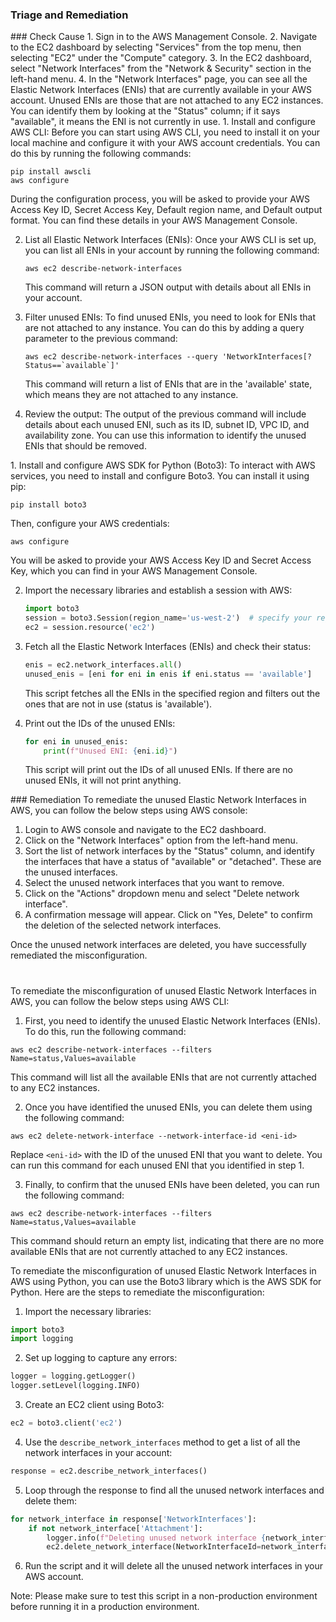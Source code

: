 
### Triage and Remediation
<Tabs>

<Tab title='Cause'>
### Check Cause
<AccordionGroup>
<Accordion title='Using Console' defaultOpen='true'>
1. Sign in to the AWS Management Console.
2. Navigate to the EC2 dashboard by selecting "Services" from the top menu, then selecting "EC2" under the "Compute" category.
3. In the EC2 dashboard, select "Network Interfaces" from the "Network & Security" section in the left-hand menu.
4. In the "Network Interfaces" page, you can see all the Elastic Network Interfaces (ENIs) that are currently available in your AWS account. Unused ENIs are those that are not attached to any EC2 instances. You can identify them by looking at the "Status" column; if it says "available", it means the ENI is not currently in use.
</Accordion>

<Accordion title='Using CLI'>
1. Install and configure AWS CLI: Before you can start using AWS CLI, you need to install it on your local machine and configure it with your AWS account credentials. You can do this by running the following commands:

   ```
   pip install awscli
   aws configure
   ```

   During the configuration process, you will be asked to provide your AWS Access Key ID, Secret Access Key, Default region name, and Default output format. You can find these details in your AWS Management Console.

2. List all Elastic Network Interfaces (ENIs): Once your AWS CLI is set up, you can list all ENIs in your account by running the following command:

   ```
   aws ec2 describe-network-interfaces
   ```

   This command will return a JSON output with details about all ENIs in your account.

3. Filter unused ENIs: To find unused ENIs, you need to look for ENIs that are not attached to any instance. You can do this by adding a query parameter to the previous command:

   ```
   aws ec2 describe-network-interfaces --query 'NetworkInterfaces[?Status==`available`]'
   ```

   This command will return a list of ENIs that are in the 'available' state, which means they are not attached to any instance.

4. Review the output: The output of the previous command will include details about each unused ENI, such as its ID, subnet ID, VPC ID, and availability zone. You can use this information to identify the unused ENIs that should be removed.
</Accordion>

<Accordion title='Using Python'>
1. Install and configure AWS SDK for Python (Boto3): To interact with AWS services, you need to install and configure Boto3. You can install it using pip:

   ```
   pip install boto3
   ```
   Then, configure your AWS credentials:

   ```
   aws configure
   ```
   You will be asked to provide your AWS Access Key ID and Secret Access Key, which you can find in your AWS Management Console.

2. Import the necessary libraries and establish a session with AWS:

   ```python
   import boto3
   session = boto3.Session(region_name='us-west-2')  # specify your region
   ec2 = session.resource('ec2')
   ```

3. Fetch all the Elastic Network Interfaces (ENIs) and check their status:

   ```python
   enis = ec2.network_interfaces.all()
   unused_enis = [eni for eni in enis if eni.status == 'available']
   ```

   This script fetches all the ENIs in the specified region and filters out the ones that are not in use (status is 'available').

4. Print out the IDs of the unused ENIs:

   ```python
   for eni in unused_enis:
       print(f"Unused ENI: {eni.id}")
   ```

   This script will print out the IDs of all unused ENIs. If there are no unused ENIs, it will not print anything.
</Accordion>

</AccordionGroup>
</Tab>
<Tab title='Remediation'>
### Remediation

<AccordionGroup>
<Accordion title='Using Console' defaultOpen='true'>
To remediate the unused Elastic Network Interfaces in AWS, you can follow the below steps using AWS console:

1. Login to AWS console and navigate to the EC2 dashboard.
2. Click on the "Network Interfaces" option from the left-hand menu.
3. Sort the list of network interfaces by the "Status" column, and identify the interfaces that have a status of "available" or "detached". These are the unused interfaces.
4. Select the unused network interfaces that you want to remove.
5. Click on the "Actions" dropdown menu and select "Delete network interface".
6. A confirmation message will appear. Click on "Yes, Delete" to confirm the deletion of the selected network interfaces.

Once the unused network interfaces are deleted, you have successfully remediated the misconfiguration.

#
</Accordion>

<Accordion title='Using CLI'>
To remediate the misconfiguration of unused Elastic Network Interfaces in AWS, you can follow the below steps using AWS CLI:

1. First, you need to identify the unused Elastic Network Interfaces (ENIs). To do this, run the following command:

```
aws ec2 describe-network-interfaces --filters Name=status,Values=available
```

This command will list all the available ENIs that are not currently attached to any EC2 instances.

2. Once you have identified the unused ENIs, you can delete them using the following command:

```
aws ec2 delete-network-interface --network-interface-id <eni-id>
```

Replace `<eni-id>` with the ID of the unused ENI that you want to delete. You can run this command for each unused ENI that you identified in step 1.

3. Finally, to confirm that the unused ENIs have been deleted, you can run the following command:

```
aws ec2 describe-network-interfaces --filters Name=status,Values=available
```

This command should return an empty list, indicating that there are no more available ENIs that are not currently attached to any EC2 instances.
</Accordion>

<Accordion title='Using Python'>
To remediate the misconfiguration of unused Elastic Network Interfaces in AWS using Python, you can use the Boto3 library which is the AWS SDK for Python. Here are the steps to remediate the misconfiguration:

1. Import the necessary libraries:

```python
import boto3
import logging
```

2. Set up logging to capture any errors:

```python
logger = logging.getLogger()
logger.setLevel(logging.INFO)
```

3. Create an EC2 client using Boto3:

```python
ec2 = boto3.client('ec2')
```

4. Use the `describe_network_interfaces` method to get a list of all the network interfaces in your account:

```python
response = ec2.describe_network_interfaces()
```

5. Loop through the response to find all the unused network interfaces and delete them:

```python
for network_interface in response['NetworkInterfaces']:
    if not network_interface['Attachment']:
        logger.info(f"Deleting unused network interface {network_interface['NetworkInterfaceId']}")
        ec2.delete_network_interface(NetworkInterfaceId=network_interface['NetworkInterfaceId'])
```

6. Run the script and it will delete all the unused network interfaces in your AWS account.

Note: Please make sure to test this script in a non-production environment before running it in a production environment.
</Accordion>

</AccordionGroup>
</Tab>
</Tabs>

